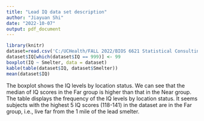 ```yaml
---
title: "Lead IQ data set description"
author: "Jiayuan Shi"
date: "2022-10-07"
output: pdf_document
---
```


```r
library(knitr)
dataset=read.csv('C:/UCHealth/FALL 2022/BIOS 6621 Statistical Consulting I/Week 6/lead-iq-01.csv')
dataset$IQ[which(dataset$IQ == 999)] <- 99
boxplot(IQ ~ Smelter, data = dataset)
kable(table(dataset$IQ, dataset$Smelter))
mean(dataset$IQ)
```
The boxplot shows the IQ levels by location status. We can see that the median of IQ scores in the Far group is higher than that in the Near group.
The table displays the frequency of the IQ levels by location status. It seems subjects with the highest 5 IQ scores (118-141) in the dataset are in the Far group, i.e., live far from the 1 mile of the lead smelter.

